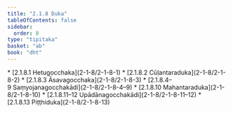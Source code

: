```yaml
---
title: "2.1.8 Duka"
tableOfContents: false
sidebar:
  order: 8
type: "tipitaka"
basket: "ab"
book: "dht"
---
```



<DynamicBreadcrumb />



<TableOfContents book="dht" section="2.1.8">
* [2.1.8.1 Hetugocchaka](2-1-8/2-1-8-1)
* [2.1.8.2 Cūḷantaraduka](2-1-8/2-1-8-2)
* [2.1.8.3 Āsavagocchaka](2-1-8/2-1-8-3)
* [2.1.8.4–9 Saṃyojanagocchakādi](2-1-8/2-1-8-4–9)
* [2.1.8.10 Mahantaraduka](2-1-8/2-1-8-10)
* [2.1.8.11–12 Upādānagocchakādi](2-1-8/2-1-8-11–12)
* [2.1.8.13 Piṭṭhiduka](2-1-8/2-1-8-13)
</TableOfContents>